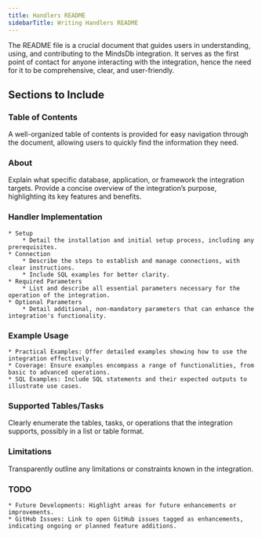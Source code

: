 ```yaml
---
title: Handlers README 
sidebarTitle: Writing Handlers README
---
```


The README file is a crucial document that guides users in understanding, using, and contributing to the MindsDb integration. It serves as the first point of contact for anyone interacting with the integration, hence the need for it to be comprehensive, clear, and user-friendly.

## Sections to Include

### Table of Contents

A well-organized table of contents is provided for easy navigation through the document, allowing users to quickly find the information they need.

### About

Explain what specific database, application, or framework the integration targets. Provide a concise overview of the integration’s purpose, highlighting its key features and benefits.

### Handler Implementation

    * Setup
        * Detail the installation and initial setup process, including any prerequisites.
    * Connection
        * Describe the steps to establish and manage connections, with clear instructions.
        * Include SQL examples for better clarity.
    * Required Parameters
        * List and describe all essential parameters necessary for the operation of the integration.
    * Optional Parameters
        * Detail additional, non-mandatory parameters that can enhance the integration's functionality.

### Example Usage

    * Practical Examples: Offer detailed examples showing how to use the integration effectively.
    * Coverage: Ensure examples encompass a range of functionalities, from basic to advanced operations.
    * SQL Examples: Include SQL statements and their expected outputs to illustrate use cases.

### Supported Tables/Tasks

Clearly enumerate the tables, tasks, or operations that the integration supports, possibly in a list or table format.

### Limitations

Transparently outline any limitations or constraints known in the integration.

### TODO

    * Future Developments: Highlight areas for future enhancements or improvements.
    * GitHub Issues: Link to open GitHub issues tagged as enhancements, indicating ongoing or planned feature additions.
